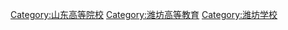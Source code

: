 [[Category:山东高等院校|Category:山东高等院校]]
[[Category:潍坊高等教育|Category:潍坊高等教育]]
[[Category:潍坊学校|Category:潍坊学校]]